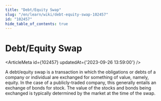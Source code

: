 ```yaml
---
title: "Debt/Equity Swap"
slug: "/en/learn/wiki/debt-equity-swap-102457"
id: "102457"
hide_table_of_contents: true
---
```



# Debt/Equity Swap

<ArticleMeta id={102457} updatedAt={'2023-09-26 13:59:00'} />
<div className='border-solid border-b border-t-0 my-4 border-[var(--ifm-color-gray-300)]' />

A debt/equity swap is a transaction in which the obligations or debts of a company or individual are exchanged for something of value, namely, equity. In the case of a publicly-traded company, this generally entails an exchange of bonds for stock. The value of the stocks and bonds being exchanged is typically determined by the market at the time of the swap.
